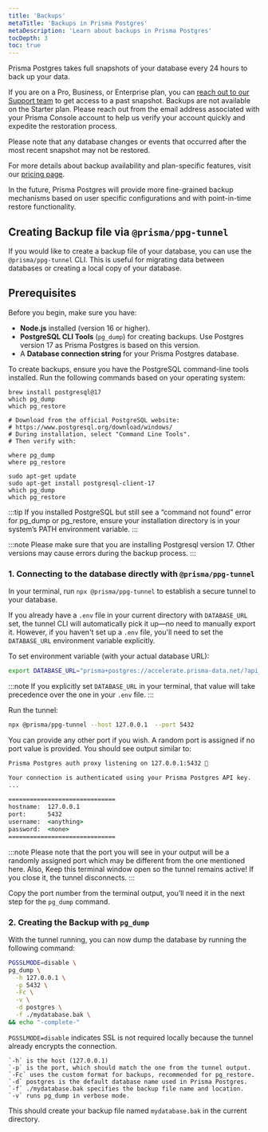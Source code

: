 ```yaml
---
title: 'Backups'
metaTitle: 'Backups in Prisma Postgres'
metaDescription: 'Learn about backups in Prisma Postgres'
tocDepth: 3
toc: true
---
```


Prisma Postgres takes full snapshots of your database every 24 hours to back up your data. 

If you are on a Pro, Business, or Enterprise plan, you can [reach out to our Support team](mailto:support@prisma.io) to get access to a past snapshot. Backups are not available on the Starter plan. Please reach out from the email address associated with your Prisma Console account to help us verify your account quickly and expedite the restoration process.

Please note that any database changes or events that occurred after the most recent snapshot may not be restored.

For more details about backup availability and plan-specific features, visit our [pricing page](https://www.prisma.io/pricing).

In the future, Prisma Postgres will provide more fine-grained backup mechanisms based on user specific configurations and with point-in-time restore functionality.

## Creating Backup file via `@prisma/ppg-tunnel`

If you would like to create a backup file of your database, you can use the `@prisma/ppg-tunnel` CLI. This is useful for migrating data between databases or creating a local copy of your database.

## Prerequisites

Before you begin, make sure you have:

- **Node.js** installed (version 16 or higher).
- **PostgreSQL CLI Tools** (`pg_dump`) for creating backups. Use Postgres version 17 as Prisma Postgres is based on this version.
- A **Database connection string** for your Prisma Postgres database.

To create backups, ensure you have the PostgreSQL command-line tools installed. Run the following commands based on your operating system:

<TabbedContent code>

<TabItem value="macOS">

```terminal
brew install postgresql@17
which pg_dump
which pg_restore
```

</TabItem>

<TabItem value="Windows">

```terminal
# Download from the official PostgreSQL website:
# https://www.postgresql.org/download/windows/
# During installation, select "Command Line Tools".
# Then verify with:

where pg_dump
where pg_restore
```
</TabItem>

<TabItem value="Linux">

```terminal
sudo apt-get update
sudo apt-get install postgresql-client-17
which pg_dump
which pg_restore
```

</TabItem>

</TabbedContent>

:::tip
If you installed PostgreSQL but still see a “command not found” error for pg_dump or pg_restore, ensure your installation directory is in your system’s PATH environment variable.
:::

:::note
Please make sure that you are installing Postgresql version 17. Other versions may cause errors during the backup process.
:::

### 1. Connecting to the database directly with `@prisma/ppg-tunnel`

In your terminal, run `npx @prisma/ppg-tunnel` to establish a secure tunnel to your database.

If you already have a `.env` file in your current directory with `DATABASE_URL` set, the tunnel CLI will automatically pick it up—no need to manually export it. However, if you haven't set up a `.env` file, you'll need to set the `DATABASE_URL` environment variable explicitly.

To set environment variable (with your actual database URL):
```bash
export DATABASE_URL="prisma+postgres://accelerate.prisma-data.net/?api_key=eyJhbGciOiJIUzI..."
```
:::note
If you explicitly set `DATABASE_URL` in your terminal, that value will take precedence over the one in your `.env` file.
:::

Run the tunnel:
```bash
npx @prisma/ppg-tunnel --host 127.0.0.1  --port 5432
```

You can provide any other port if you wish. A random port is assigned if no port value is provided.
You should see output similar to:

```cmd
Prisma Postgres auth proxy listening on 127.0.0.1:5432 🚀

Your connection is authenticated using your Prisma Postgres API key.
...

==============================
hostname:  127.0.0.1
port:      5432
username:  <anything>
password:  <none>
==============================
```

:::note
Please note that the port you will see in your output will be a randomly assigned port which may be different from the one mentioned here.
Also, Keep this terminal window open so the tunnel remains active! If you close it, the tunnel disconnects.
:::

Copy the port number from the terminal output, you’ll need it in the next step for the `pg_dump` command.

### 2. Creating the Backup with `pg_dump`

With the tunnel running, you can now dump the database by running the following command:
```bash
PGSSLMODE=disable \
pg_dump \
  -h 127.0.0.1 \
  -p 5432 \
  -Fc \
  -v \
  -d postgres \
  -f ./mydatabase.bak \
&& echo "-complete-"
```

`PGSSLMODE=disable` indicates SSL is not required locally because the tunnel already encrypts the connection.

```
`-h` is the host (127.0.0.1)
`-p` is the port, which should match the one from the tunnel output.
`-Fc` uses the custom format for backups, recommended for pg_restore.
`-d` postgres is the default database name used in Prisma Postgres.
`-f` ./mydatabase.bak specifies the backup file name and location.
`-v` runs pg_dump in verbose mode.
```

This should create your backup file named `mydatabase.bak` in the current directory.
